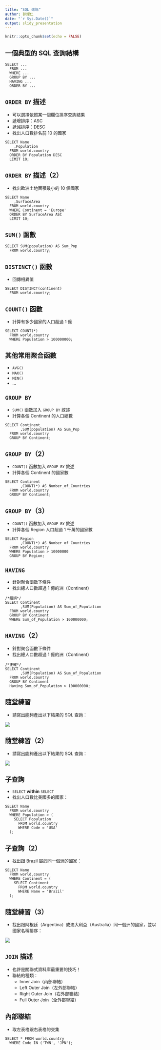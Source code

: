 ```yaml
---
title: "SQL 進階"
author: 郭耀仁
date: "`r Sys.Date()`"
output: slidy_presentation
---
```


```r
knitr::opts_chunk$set(echo = FALSE)
```

## 一個典型的 SQL 查詢結構

```
SELECT ...
  FROM ...
  WHERE ...
  GROUP BY ...
  HAVING ...
  ORDER BY ...
```

## `ORDER BY` 描述

- 可以選擇依照某一個欄位排序查詢結果
- 遞增排序：ASC
- 遞減排序：DESC
- 找出人口數排名前 10 的國家

```
SELECT Name
    ,Population
  FROM world.country
  ORDER BY Population DESC
  LIMIT 10;
```

## `ORDER BY` 描述（2）

- 找出歐洲土地面積最小的 10 個國家

```
SELECT Name
    ,SurfaceArea
  FROM world.country
  WHERE Continent = 'Europe'
  ORDER BY SurfaceArea ASC
  LIMIT 10;
```

## `SUM()` 函數

```
SELECT SUM(population) AS Sum_Pop
  FROM world.country;
```

## `DISTINCT()` 函數

- 回傳相異值

```
SELECT DISTINCT(continent)
  FROM world.country;
```

## `COUNT()` 函數

- 計算有多少國家的人口超過 1 億

```
SELECT COUNT(*)
  FROM world.country
  WHERE Population > 100000000;
```

## 其他常用聚合函數

- `AVG()`
- `MAX()`
- `MIN()`
- ...

## `GROUP BY`

- `SUM()` 函數加入 `GROUP BY` 敘述
- 計算各個 Continent 的人口總數

```
SELECT Continent
       ,SUM(population) AS Sum_Pop
  FROM world.country
  GROUP BY Continent;
```

## `GROUP BY`（2）

- `COUNT()` 函數加入 `GROUP BY` 敘述
- 計算各個 Continent 的國家數

```
SELECT Continent
       ,COUNT(*) AS Number_of_Countries
  FROM world.country
  GROUP BY Continent;
```

## `GROUP BY`（3）

- `COUNT()` 函數加入 `GROUP BY` 敘述
- 計算各個 Region 人口超過 1 千萬的國家數

```
SELECT Region
       ,COUNT(*) AS Number_of_Countries
  FROM world.country
  WHERE Population > 10000000
  GROUP BY Region;
```

## `HAVING`

- 針對聚合函數下條件
- 找出總人口數超過 1 億的洲（Continent）

```
/*錯誤*/
SELECT Continent
       ,SUM(Population) AS Sum_of_Population
  FROM world.country
  GROUP BY Continent
  WHERE Sum_of_Population > 100000000;
```

## `HAVING`（2）

- 針對聚合函數下條件
- 找出總人口數超過 1 億的洲（Continent）

```
/*正確*/
SELECT Continent
       ,SUM(Population) AS Sum_of_Population
  FROM world.country
  GROUP BY Continent
  Having Sum_of_Population > 100000000;
```

## 隨堂練習

- 請寫出能夠產出以下結果的 SQL 查詢：

![](img/chapter0201.png)

## 隨堂練習（2）

- 請寫出能夠產出以下結果的 SQL 查詢：

![](img/chapter0202.png)

## 子查詢

- `SELECT` **within** `SELECT`
- 找出人口數比美國多的國家：

```
SELECT Name
  FROM world.country
  WHERE Population > (
    SELECT Population
      FROM world.country
      WHERE Code = 'USA'
  );
```

## 子查詢（2）

- 找出跟 Brazil 屬於同一個洲的國家：

```
SELECT Name
  FROM world.country
  WHERE Continent = (
    SELECT Continent
      FROM world.country
      WHERE Name = 'Brazil'
  );
```

## 隨堂練習（3）

- 找出跟阿根廷（Argentina）或澳大利亞（Australia）同一個洲的國家，並以國家名稱排序：

![](img/chapter0203.png)

## `JOIN` 描述

- 也許是關聯式資料庫最重要的技巧！
- 聯結的種類：
    - Inner Join（內部聯結）
    - Left Outer Join（左外部聯結）
    - Right Outer Join（右外部聯結）
    - Full Outer Join（全外部聯結）

## 內部聯結

- 取左表格跟右表格的交集

```
SELECT * FROM world.country
  WHERE Code IN ('TWN', 'JPN');
```